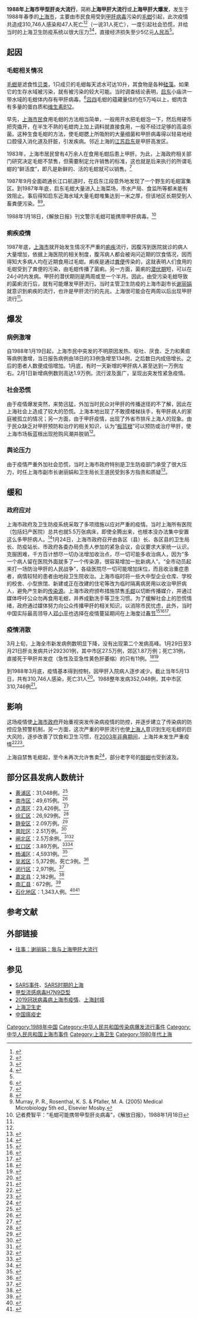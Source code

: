{{NoteTA
|G1=Medicine
}}
{{Infobox
|name         = Infobox
|bodystyle    = 
|title        = 上海甲肝疫情
|titlestyle   = 
|image        = [[File:Flag_of_the_Red_Cross.svg|200px]]
|imagestyle   = 
|caption      = 公共卫生事件
|captionstyle = 
|headerstyle  = background:#ccf;
|labelstyle   = background:#ddf;
|datastyle    = 
|header1 = 受感染人数
|label1  = 
|data1   = 
|header2 = 
|label2  = 
|data2   = 
|header3 =
|label3  = 
|data3   = 310,746
|header4 = 
|label4  = 
|data4   = 
|header5 = 死亡人数
|label5  = 
|data5   = 
|label6  = 
|data6   = 47<ref name ="47d"/>（一说31）
|label7  = 
|data7   = 
|header8 = 时间
|label8  = 
|data8   = 
|label9  = 
|data9   = 1988年1月-1988年5月
}}
'''1988年上海市甲型肝炎大流行'''，简称'''上海甲肝大流行'''或'''上海甲肝大爆发'''，发生于1988年春季的[[上海市|上海市]]，主要由市民食用受到[[甲肝|甲肝]][[病毒|病毒]]污染的[[毛蚶|毛蚶]]引起，此次疫情共造成310,746人感染和47人死亡<ref name="47d">{{Cite web|title=甲肝疫情有所升高 专家：疫苗就能挡住它|url=http://guoqing.china.com.cn/2020-03/18/content_75827591.htm|author=付丽丽|date=2020-03-18|work=[[中国网|中国网]]|publisher=《[[科技日报|科技日报]]》|language=zh|archive-url=https://web.archive.org/web/20200318095543/http://guoqing.china.com.cn/2020-03/18/content_75827591.htm|archive-date=2020-03-18|dead-url=no|access-date=2021-08-10}}</ref><ref>{{Cite journal|title=What did we learn from the Shanghai hepatitis A epidemic?|url=https://pubmed.ncbi.nlm.nih.gov/10870174/|last=Cooksley|first=W. G.|date=2000-05|journal=Journal of Viral Hepatitis|doi=10.1046/j.1365-2893.2000.00021.x|volume=7 Suppl 1|pages=1–3|issn=1352-0504|pmid=10870174|access-date=2021-08-10|archive-date=2021-08-04|archive-url=https://web.archive.org/web/20210804051210/https://pubmed.ncbi.nlm.nih.gov/10870174/|dead-url=no}}</ref>（一说31人死亡），一度引起社会恐慌，并给当时的上海卫生防疫系统以很大压力<ref>{{cite book | title=亲历：上海改革开放30年 | publisher=上海辞书出版社 | author=曹景行，复旦大学口述历史研究中心 | year=2008 | isbn=9787532625895}}</ref><ref>{{Cite web |url=http://www.shtong.gov.cn/newsite/node2/node79048/userobject1ai98306.html |title=上海通网站·历史上的今天：1月4日 |access-date=2020-01-25 |archive-url=https://web.archive.org/web/20160327213344/http://www.shtong.gov.cn/Newsite/node2/node79048/userobject1ai98306.html |archive-date=2016-03-27 |dead-url=no }}</ref>，直接经济损失至少5亿元[[人民币|人民币]]<ref name="47d" />。

==起因==
===毛蚶相关情况===
[[毛蚶|毛蚶]]是滤食性[[贝类|贝类]]，1只成贝的毛蚶每天滤水可达10升，其食物是各种[[硅藻|硅藻]]。如果它的生存水域被污染，就有被污染的较大可能。当时调查结论表明，[[启东|启东]]小庙洪一带水域的毛蚶体内存有甲肝病毒。<ref>{{Cite web |url=http://www.cnki.com.cn/Article/CJFDTotal-HTYY198902026.htm |title=启东县水产局徐宝如：“启东毛蚶正在科研解毒”，《海洋渔业》 1989年02期第91页 |accessdate=2020-03-11 |archive-date=2019-07-25 |archive-url=https://web.archive.org/web/20190725024546/http://www.cnki.com.cn/Article/CJFDTotal-HTYY198902026.htm |dead-url=no }}</ref>[[吕四渔场|吕四]]毛蚶的蕴藏量估约在5万吨以上，蚶肉含有多量的蛋白质和[[维生素B12|维生素B12]]。

早先，[[上海人|上海市民]]食用毛蚶的方法相当简单，一般用开水把毛蚶泡一下，然后用硬币把壳撬开，在半生不熟的毛蚶肉上加上调料就直接食用，一般不经过足够的高温杀菌。这种生食毛蚶的方法，使毛蚶腮上所吸附的大量细菌和甲肝病毒得以轻易地经口腔侵入消化道及肝脏，引发疾病。邻近上海的[[启东|江苏启东]]是甲肝高发区。

1983年，上海市居民曾有4万余人在食用毛蚶后患上甲肝。为此，上海政府相关部门研究决定毛蚶不禁售，但需要制定允许销售的标准，这也就是后来执行的所谓毛蚶的“鲜活度”，即凡是新鲜的、活的毛蚶就可以销售。<ref>{{cite web |author1=王道民 |title=难忘1988年上海甲肝大流行防治 |url=http://www.ccphistory.org.cn/node2/shds/n1367/n1368/u1ai21325.html |website=上海党史 |accessdate=2021-01-31 |archive-date=2021-02-06 |archive-url=https://web.archive.org/web/20210206005011/http://www.ccphistory.org.cn/node2/shds/n1367/n1368/u1ai21325.html |dead-url=no }}</ref>

1987年9月全面疏通长江口航道时，在启东江段意外地发现了一个野生的毛蚶富集区。到1987年年底，启东毛蚶大量进入上海菜场，市水产局、食监所等都未能有效阻止。事后得知启东近海水域大量毛蚶堆集达到一米之厚，但该地区长期受到人畜粪便污染。<ref name="自动生成1">{{cite web | title = 上海由毛蚶引起30万人甲肝大流行始末 | publisher = 深圳新闻网 | date = 2008-11-25 | url = http://www.sznews.com/culture/content/2008-11/25/content_3415471.htm | accessdate = 2013-04-06 | deadurl = yes | archiveurl = https://web.archive.org/web/20160305081843/http://www.sznews.com/culture/content/2008-11/25/content_3415471.htm | archivedate = 2016-03-05 | df =  }}</ref><ref>Murray, P. R.,  Rosenthal, K. S. & Pfaller, M. A. (2005) Medical Microbiology 5th  ed., Elsevier Mosby.</ref>。

1988年1月18日，《解放日报》刊文警示毛蚶可能携带甲肝病毒。<ref>记者费智平：“毛蚶可能携带甲型肝炎病毒”，《解放日报》，1988年1月18日</ref>

===痢疾疫情===
1987年底，[[上海市|上海市]]就开始发生情况不严重的[[痢疾|痢疾]]流行，因腹泻到医院就诊的病人大量增加，依据上海医院的相关制度，腹泻病人都会被询问近期的饮食情况，因而得知大多病人均在近期食用过毛蚶。痢疾是通过[[粪便|粪便]]传染的，这就表明人们食用的毛蚶受到了粪便的污染，由毛蚶传播了菌痢。另一方面，菌痢的[[潜伏期|潜伏期]]短，可以在24小时内发病。甲肝的潜伏期则是两周或至一个半月。因此，由受污染毛蚶导致的菌痢流行后，就有可能爆发甲肝流行。当时主管卫生防疫的上海市副市长[[谢丽娟|谢丽娟]]就意识到痢疾的流行，也许是甲肝流行的先兆，上海很可能会在两周以后出现甲肝流行<ref name="自动生成1" />。

==爆发==
===病例激增===
自1988年1月19日起，上海市民中突发的不明原因发热、呕吐、厌食、乏力和黄疸等病例激增，当日报告病例由18日的33例急增至134例，之后数日内成倍增长。之后的患者人数便成倍增加。1月底，有时一天新增的甲肝病人甚至达到一万例左右。2月1日新增病例数则高达1.9万例。流行波及面广，呈现出突发性紧急疫情。 

===社会恐慌===
由于疫情爆发突然，来势迅猛，外加当时民众对甲肝的传播途径的不了解，因此在上海社会上造成了较大的恐慌。上海本地出现了不敢摸楼梯扶手，有甲肝病人的家庭被孤立的情况；另一方面，由于甲肝疫情，出现了外省市排斥上海人的现象。由于民众缺乏对甲肝预防和治疗的相关知识，认为“[[板蓝根|板蓝根]]”可以预防或治疗甲肝，使上海市场板蓝根出现抢购风潮并脱销<ref name="自动生成1" />。

===舆论压力===
由于疫情严重外加社会恐慌，当时上海市政府特别是卫生防疫部门承受了很大压力，时任上海市副市长谢丽娟和卫生局长王道民受到多方指责和质疑<ref>{{cite web | title = 1988年上海“甲肝”：一月病倒30万 | publisher = 新闻午报 | date = 2008-11-07 | url = http://news.dayoo.com/china/200811/17/53868_4373210.htm | accessdate = 2013-04-06 | deadurl = yes | archiveurl = https://web.archive.org/web/20150619174752/http://news.dayoo.com/china/200811/17/53868_4373210.htm | archivedate = 2015-06-19 }}</ref>。

==缓和==
===政府应对===
上海市政府及卫生防疫系统采取了多项措施以应对严重的疫情。当时上海所有医院（包括妇产医院）总共也就5.5万张病床，即使全腾出来，也根本没办法集中安置这么多甲肝病人。<ref>{{cite web | title = １９８８年上海甲肝暴发 | publisher = 新华网 | url = http://news.xinhuanet.com/ziliao/2003-05/13/content_867127.htm | accessdate = 2013-04-06 | archive-url = https://web.archive.org/web/20140714153256/http://news.xinhuanet.com/ziliao/2003-05/13/content_867127.htm | archive-date = 2014-07-14 | dead-url = no }}</ref>1月24日，上海市政府召开由各区（县）长、各区县的卫生局长、防疫站长、市政府各委办局负责人参加的紧急会议，会议要求大家统一认识，克服困难，千方百计想尽一切办法增加收治点，尽一切可能多收治病人，因为“多一个病人留在医院外面就多了一个传染源，很容易增加一批新病人”。“全市动员起来打一场防治甲肝的人民战争”，各级医院尽一切可能增加床位，而且收治重症患者，病情较轻的患者由地段卫生院收治。上海市临时将一些大中型企业仓库、学校的校舍、小型旅馆、新建或正在改建的住宅等改为临时隔离病房用以收治甲肝病人，避免产生新的[[传染源|传染源]]。上海市政府颁布措施禁售[[毛蚶|毛蚶]]以切断传播媒介，并通过媒体呼吁公众勿再食用毛蚶，并养成勤洗手等卫生习惯。为了缓解社会上的恐慌情绪，政府通过媒体努力向公众传播甲肝的相关知识，以消除市民忧虑，此外，当时中国实际最高领导人[[邓小平|邓小平]]也选择在疫情蔓延期间在上海度过[[春节|春节]]<ref>{{cite web | title = 1988年上海甲肝暴发 邓小平鼓励战胜甲肝 | publisher = 人民网 | date = 2008-04-18 | url = http://health.people.com.cn/GB/14740/22121/7135311.html | accessdate = 2013-04-07 | deadurl = yes | archiveurl = https://archive.is/20130424171204/http://health.people.com.cn/GB/14740/22121/7135311.html | archivedate = 2013-04-24 }}</ref><ref>{{Cite web |url=http://www.shtong.gov.cn/newsite/node2/node19828/node20002/node64362/node64364/userobject1ai68404.html |title=《上海年鉴1999》->大事记->（一）上海二十年纪要 |access-date=2020-01-25 |archive-url=https://web.archive.org/web/20150105133539/http://www.shtong.gov.cn/newsite/node2/node19828/node20002/node64362/node64364/userobject1ai68404.html |archive-date=2015-01-05 |dead-url=no }}</ref><ref>{{Cite web |url=http://www.shtong.gov.cn/newsite/node2/node19828/node19945/node28316/node28318/userobject1ai59082.html |title=《上海年鉴1998》->专记->（一）悼念邓小平逝世 |access-date=2020-01-25 |archive-url=https://web.archive.org/web/20150105141305/http://www.shtong.gov.cn/newsite/node2/node19828/node19945/node28316/node28318/userobject1ai59082.html |archive-date=2015-01-05 |dead-url=no }}</ref>。

===疫情消散===
3月上旬，上海全市新发病例数明显下降，没有出现第二个发病高峰。1月29日至3月21日肝炎发病共计292301例，其中市区27.5万例，郊区1.87万例；死亡31例，直接死于甲肝并发症（急性及亚急性黄色肝萎缩）的只有11例。<ref name="上海人民代表大会志四四二">{{Cite web |url=http://www.shtong.gov.cn/newsite/node2/node2245/node4492/node22091/node22133/node63692/userobject1ai10934.html |title=《上海人民代表大会志》->第四篇 常务委员会->第四章 听取、审议工作报告->第二节 第八届听取、审议工作报告 |accessdate=2015-01-05 |archive-date=2015-01-05 |archive-url=https://web.archive.org/web/20150105132412/http://www.shtong.gov.cn/newsite/node2/node2245/node4492/node22091/node22133/node63692/userobject1ai10934.html |dead-url=no }}</ref><ref name="上海渔业志四三">{{Cite web |url=http://www.shtong.gov.cn/newsite/node2/node2245/node69126/node69136/node69191/node69258/userobject1ai67116.html |title=《上海渔业志》->第六篇 贸易->第四章 水产品市场供应->第三节 供应管理与卫生管理 |access-date=2020-01-25 |archive-url=https://web.archive.org/web/20150105132700/http://www.shtong.gov.cn/newsite/node2/node2245/node69126/node69136/node69191/node69258/userobject1ai67116.html |archive-date=2015-01-05 |dead-url=no }}</ref>

到1988年3月底，疫情基本得到控制，因甲肝入院病人逐步减少。截止当年5月13日，共有310,746人感染，死亡31人<ref>{{cite web | title = 1988年上海毛蚶风暴 人类历史上少见的甲肝大流行 | publisher = 内蒙古人防网 | date = 2006-01-16 | url = http://news.china.com/zh_cn/history/all/11025807/20060116/13034777.html | accessdate = 2013-04-07 | deadurl = yes | archiveurl = https://web.archive.org/web/20150105141233/http://news.china.com/zh_cn/history/all/11025807/20060116/13034777.html | archivedate = 2015-01-05 | df =  }}</ref>。1988整年发病352,048例，其中市区310,746例<ref name="上海通志三十六五一">{{Cite web |url=http://www.shtong.gov.cn/newsite/node2/node2247/node4593/node79686/node79698/userobject1ai103345.html |title=《上海通志》->第三十六卷 卫生->第五章 卫生防疫->第一节 传染病防治 |access-date=2020-01-25 |archive-url=https://web.archive.org/web/20150105141301/http://www.shtong.gov.cn/newsite/node2/node2247/node4593/node79686/node79698/userobject1ai103345.html |archive-date=2015-01-05 |dead-url=no }}</ref>。

==影响==
这场疫情使[[上海市政府|上海市政府]]开始重视突发传染病疫情的防控，并逐步建立了传染病的防控应急预警机制，另一方面，这次严重的甲肝流行也使[[上海人|上海人]]意识到生吃毛蚶的巨大风险，逐步改善了饮食和卫生习惯，在[[严重急性呼吸系统综合症上海市疫情|2003年非典期间]]，上海并未发生严重疫情<ref>{{cite web| title = 聚焦：上海为何至今未大范围爆发非典(组图)| publisher = 新华网| url = http://news.sina.com.cn/c/2003-05-01/10351026434.shtml| accessdate = 2013-04-07| archive-url = https://web.archive.org/web/20150610231026/http://news.sina.com.cn/c/2003-05-01/10351026434.shtml| archive-date = 2015-06-10| dead-url = no}}</ref><ref>{{cite news | title = 上海如何防疫情 从“甲肝大流行”中吸取经验 | publisher = 南风窗 | date = 2003-05-16 | url = http://news.sohu.com/93/59/news209295993.shtml | accessdate = 2013-04-07 | archive-url = https://web.archive.org/web/20131224082647/http://news.sohu.com/93/59/news209295993.shtml | archive-date = 2013-12-24 | dead-url = no }}</ref>。

上海自禁售毛蚶起，至今未再次允许售卖<ref>{{Cite web|title=上海市政府通告：禁止生产销售毛蚶、炝虾，季节性禁售醉虾蟹_新民社会_新民网|url=http://shanghai.xinmin.cn/xmsq/2018/12/19/31467332.html|accessdate=2019-05-29|work=shanghai.xinmin.cn|archive-url=https://web.archive.org/web/20190529093821/http://shanghai.xinmin.cn/xmsq/2018/12/19/31467332.html|archive-date=2019-05-29|dead-url=no}}</ref>，部分老字号的[[毛蚶|醉蚶]]也受到波及。

==部分区县发病人数统计==
*[[黄浦区|黄浦区]]：31,048例。<ref>{{Cite web |url=http://www.shtong.gov.cn/newsite/node2/node4/node2249/huangpu/node34380/index.html |title=《黄浦区志》>>大事记 |access-date=2020-01-25 |archive-url=https://web.archive.org/web/20140918065256/http://www.shtong.gov.cn/newsite/node2/node4/node2249/huangpu/node34380/index.html |archive-date=2014-09-18 |dead-url=no }}</ref>
*[[南市区_(上海市)|南市区]]：49,615例。<ref>{{Cite web |url=http://www.shtong.gov.cn/newsite/node2/node4/node2249/nanshi/node43730/index.html |title=《南市区志》>>大事记 |access-date=2020-01-25 |archive-url=https://web.archive.org/web/20161224233123/http://www.shtong.gov.cn/newsite/node2/node4/node2249/nanshi/node43730/index.html |archive-date=2016-12-24 |dead-url=no }}</ref>
*[[卢湾区|卢湾区]]：23,426例。<ref>{{Cite web |url=http://www.shtong.gov.cn/newsite/node2/node4/node2249/luwan/node36267/index.html |title=《卢湾区志》>>大事记 |access-date=2020-01-25 |archive-url=https://web.archive.org/web/20161224233509/http://www.shtong.gov.cn/Newsite/node2/node4/node2249/luwan/node36267/index.html |archive-date=2016-12-24 |dead-url=no }}</ref>
*[[徐汇区|徐汇区]]：26,929例。<ref>{{Cite web |url=http://www.shtong.gov.cn/newsite/node2/node4/node2249/xuhui/node37547/index.html |title=《徐汇区志》>>大事记 |access-date=2020-01-25 |archive-url=https://web.archive.org/web/20181019005719/http://www.shtong.gov.cn/newsite/node2/node4/node2249/xuhui/node37547/index.html |archive-date=2018-10-19 |dead-url=no }}</ref>
*[[静安区|静安区]]：2.09万例。<ref>{{Cite web |url=http://www.shtong.gov.cn/newsite/node2/node4/node2249/node4412/node17458/node19735/node62359/userobject1ai7995.html |title=《静安区志》>>第三十编 卫生>>第三章 预防保健>>第一节 卫生防疫 |access-date=2020-01-25 |archive-url=https://web.archive.org/web/20160426065707/http://www.shtong.gov.cn/Newsite/node2/node4/node2249/node4412/node17458/node19735/node62359/userobject1ai7995.html |archive-date=2016-04-26 |dead-url=no }}</ref>
*[[普陀区_(上海市)|普陀区]]：2.51万例。<ref>{{Cite web |url=http://www.shtong.gov.cn/newsite/node2/node4/node2249/putuo/node41845/node41875/node62630/userobject1ai27418.html |title=《普陀区志》>>第三十三卷 卫生>>第四章 卫生防疫>>第一节 传染病防治 |access-date=2020-01-25 |archive-url=https://web.archive.org/web/20160426015747/http://www.shtong.gov.cn/Newsite/node2/node4/node2249/putuo/node41845/node41875/node62630/userobject1ai27418.html |archive-date=2016-04-26 |dead-url=no }}</ref>
*[[闸北区|闸北区]]：2.5万余例。<ref>{{Cite web |url=http://www.shtong.gov.cn/newsite/node2/node4/node2249/zabei/node39935/node39940/node63348/userobject1ai25290.html |title=《闸北区志》->第二十三编 人民政府->第二章 主要政务->第三节 文教事业 |access-date=2020-01-25 |archive-url=https://web.archive.org/web/20150105132953/http://www.shtong.gov.cn/newsite/node2/node4/node2249/zabei/node39935/node39940/node63348/userobject1ai25290.html |archive-date=2015-01-05 |dead-url=no }}</ref><ref>{{Cite web |url=http://www.shtong.gov.cn/newsite/node2/node4/node2249/zabei/node38959/userobject1ai24216.html |title=《闸北区志》->大事记 |accessdate=2015-01-05 |archive-date=2015-01-05 |archive-url=https://web.archive.org/web/20150105133159/http://www.shtong.gov.cn/newsite/node2/node4/node2249/zabei/node38959/userobject1ai24216.html |dead-url=no }}</ref>
*[[虹口区|虹口区]]：3.89万例。<ref>{{Cite web |url=http://www.shtong.gov.cn/newsite/node2/node4/node2249/node4418/node20226/node24877/node62965/userobject1ai11284.html |title=《虹口区志》->第三十一编 卫生->第四章 卫生防疫->第二节 传染病防治 |access-date=2020-01-25 |archive-url=https://web.archive.org/web/20150105141738/http://www.shtong.gov.cn/newsite/node2/node4/node2249/node4418/node20226/node24877/node62965/userobject1ai11284.html |archive-date=2015-01-05 |dead-url=no }}</ref><ref>{{Cite web |url=http://www.shtong.gov.cn/newsite/node2/node4/node2249/node4418/node20193/userobject1ai8135.html |title=《虹口区志》->大事记 |access-date=2020-01-25 |archive-url=https://web.archive.org/web/20150105132703/http://www.shtong.gov.cn/newsite/node2/node4/node2249/node4418/node20193/userobject1ai8135.html |archive-date=2015-01-05 |dead-url=no }}</ref>
*[[杨浦区|杨浦区]]：4,5931例。<ref>{{Cite web |url=http://www.shtong.gov.cn/newsite/node2/node4/node2249/yangpu/node45581/node45586/node61140/userobject1ai31718.html |title=《杨浦区志》->第二十四编 区人民政府->第二章 主要政务->第五节 促进社会事业 |accessdate=2015-01-05 |archive-date=2015-01-05 |archive-url=https://web.archive.org/web/20150105141337/http://www.shtong.gov.cn/newsite/node2/node4/node2249/yangpu/node45581/node45586/node61140/userobject1ai31718.html |dead-url=no }}</ref>
*[[吴淞区|吴淞区]]：5,372例，死亡3例。<ref>{{Cite web |url=http://www.shtong.gov.cn/newsite/node2/node4/node2249/node2685/node3726/node3764/node61069/userobject1ai1345.html |title=《吴淞区志》>>第二十一篇 卫生>>四、卫生防疫>>传染病防治 |access-date=2020-01-25 |archive-url=https://web.archive.org/web/20160326144212/http://www.shtong.gov.cn/Newsite/node2/node4/node2249/node2685/node3726/node3764/node61069/userobject1ai1345.html |archive-date=2016-03-26 |dead-url=no }}</ref>
*[[闵行区|闵行区]]：2,971例。<ref>{{Cite web |url=http://www.shtong.gov.cn/newsite/node2/node4/node2249/node2251/node2630/node2641/node2643/userobject1ai530.html |title=《闵行区志》->第二十六篇 卫生->第四章 预防保健->第三节 传染病防治 |access-date=2020-01-25 |archive-url=https://web.archive.org/web/20150105132950/http://www.shtong.gov.cn/newsite/node2/node4/node2249/node2251/node2630/node2641/node2643/userobject1ai530.html |archive-date=2015-01-05 |dead-url=no }}</ref>
*[[嘉定县|嘉定县]]：2,182例。<ref>{{Cite web |url=http://www.shtong.gov.cn/newsite/node2/node4/node2250/node72324/node72360/node72404/userobject1ai79928.html |title=《嘉定县续志》->第三十二章 卫生医疗->第六节 医疗防保 |access-date=2020-01-25 |archive-url=https://web.archive.org/web/20150105133204/http://www.shtong.gov.cn/newsite/node2/node4/node2250/node72324/node72360/node72404/userobject1ai79928.html |archive-date=2015-01-05 |dead-url=no }}</ref>
*[[南汇县|南汇县]]：672例。<ref>{{Cite web |url=http://www.shtong.gov.cn/newsite/node2/node4/node2250/node79850/node79890/node80833/node81286/userobject1ai101028.html |title=《南汇县续志》->第三十六编 医疗卫生->219、疾病控制->传染病防治 |access-date=2020-01-25 |archive-url=https://web.archive.org/web/20150105141742/http://www.shtong.gov.cn/newsite/node2/node4/node2250/node79850/node79890/node80833/node81286/userobject1ai101028.html |archive-date=2015-01-05 |dead-url=no }}</ref>
*[[石化街道_(上海市)|石化地区]]：1,343人例。<ref>{{Cite web |url=http://www.shtong.gov.cn/newsite/node2/node2245/node66888/node66919/node67250/node67266/userobject1ai64222.html |title=《上海石油化工总厂志》->第二十六编 教育医疗·卫生·文化·体育->第二章 医疗卫生->第一节 医疗 |access-date=2020-01-25 |archive-url=https://web.archive.org/web/20190726160017/http://www.shtong.gov.cn/newsite/node2/node2245/node66888/node66919/node67250/node67266/userobject1ai64222.html |archive-date=2019-07-26 |dead-url=no }}</ref><ref>{{Cite web |url=http://www.shtong.gov.cn/newsite/node2/node2245/node66888/node66919/node67250/node67266/userobject1ai64245.html |title=《上海石油化工总厂志》->第二十六编 教育医疗·卫生·文化·体育->第二章 医疗卫生->第四节 基层卫生保健 |access-date=2020-01-25 |archive-url=https://web.archive.org/web/20190725010714/http://www.shtong.gov.cn/newsite/node2/node2245/node66888/node66919/node67250/node67266/userobject1ai64245.html |archive-date=2019-07-25 |dead-url=no }}</ref>

==参考文献==
{{Reflist|2}}

==外部链接==
*[http://v.163.com/jishi/V5P6UVHTJ/V8KHF94A3.html 往事：谢丽娟：我与上海甲肝大流行]{{Wayback|url=http://v.163.com/jishi/V5P6UVHTJ/V8KHF94A3.html |date=20190111191205 }}

==参见==
*[[SARS事件|SARS事件]]、[[SARS时期的上海|SARS时期的上海]]
*[[甲型流感病毒H7N9亞型|甲型流感病毒H7N9亞型]]
*[[2019冠狀病毒病上海市疫情|2019冠狀病毒病上海市疫情]]、[[上海封城|上海封城]]
*[[上海卫生史|上海卫生史]]
*[[中国瘟疫史|中国瘟疫史]]

{{中国大陆瘟疫}}

[[Category:1988年中国|Category:1988年中国]]
[[Category:中华人民共和国传染病爆发流行事件|Category:中华人民共和国传染病爆发流行事件]]
[[Category:中华人民共和国上海市事件|Category:中华人民共和国上海市事件]]
[[Category:上海卫生|Category:上海卫生]]
[[Category:1980年代上海|Category:1980年代上海]]